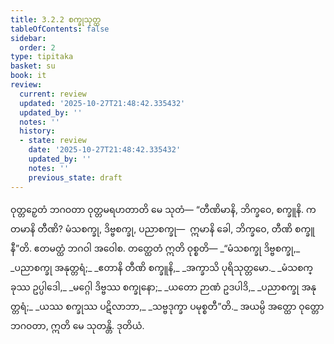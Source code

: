 ```yaml
---
title: 3.2.2 စက္ခုသုတ္တ
tableOfContents: false
sidebar:
  order: 2
type: tipitaka
basket: su
book: it
review:
  current: review
  updated: '2025-10-27T21:48:42.335432'
  updated_by: ''
  notes: ''
  history:
  - state: review
    date: '2025-10-27T21:48:42.335432'
    updated_by: ''
    notes: ''
    previous_state: draft
---
```



<ReviewStatus review={frontmatter.review} showDetails={true} />

<HypothesisAnnotation frontmatter={frontmatter} />

<DynamicBreadcrumb />

<Division number="61" book="it" e="ch" v="18" p="231">

<Paragraph number="393" book="it">
ဝုတ္တဉှေတံ ဘဂဝတာ ဝုတ္တမရဟတာတိ မေ သုတံ—
</Paragraph>

<Paragraph number="394" book="it">
“တီဏိမာနိ, ဘိက္ခဝေ, စက္ခူနိ. ကတမာနိ တီဏိ? မံသစက္ခု, ဒိဗ္ဗစက္ခု, ပညာစက္ခု—  ဣမာနိ ခေါ, ဘိက္ခဝေ, တီဏိ စက္ခူနီ”တိ. ဧတမတ္ထံ ဘဂဝါ အဝေါစ. တတ္ထေတံ ဣတိ ဝုစ္စတိ—
</Paragraph>

<Paragraph number="395" type="verses" book="it">
_“မံသစက္ခု ဒိဗ္ဗစက္ခု,_  
_ပညာစက္ခု အနုတ္တရံ;_  
_ဧတာနိ တီဏိ စက္ခူနိ,_  
_အက္ခာသိ ပုရိသုတ္တမော._  

</Paragraph>

<Paragraph number="396" type="verses" book="it">
_မံသစက္ခုဿ ဥပ္ပါဒေါ,_  
_မဂ္ဂေါ ဒိဗ္ဗဿ စက္ခုနော;_  
_ယတော ဉာဏံ ဥဒပါဒိ,_  
_ပညာစက္ခု အနုတ္တရံ;_  
_ယဿ စက္ခုဿ ပဋိလာဘာ,_  
_သဗ္ဗဒုက္ခာ ပမုစ္စတီ”တိ._  

</Paragraph>

<Paragraph number="397" book="it">
အယမ္ပိ အတ္ထော ဝုတ္တော ဘဂဝတာ, ဣတိ မေ သုတန္တိ.

</Paragraph>
</Division>

<Paragraph number="398" type="center" book="it">
ဒုတိယံ.
</Paragraph>